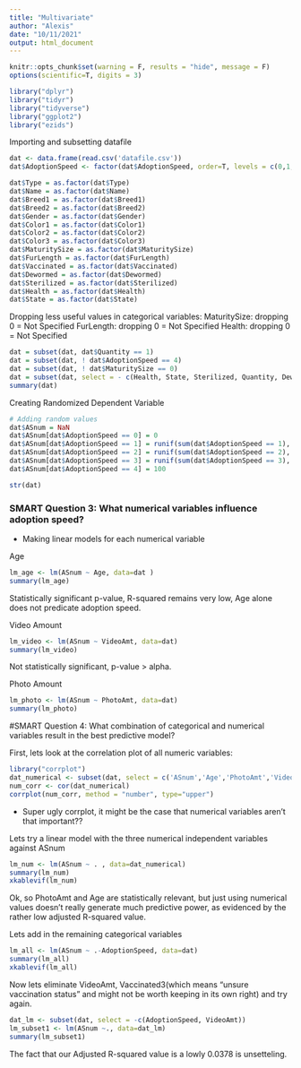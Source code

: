 ```yaml
---
title: "Multivariate"
author: "Alexis"
date: "10/11/2021"
output: html_document
---
```


```r
knitr::opts_chunk$set(warning = F, results = "hide", message = F)
options(scientific=T, digits = 3) 
```

```r
library("dplyr")
library("tidyr")
library("tidyverse")
library("ggplot2")
library("ezids")

```


Importing and subsetting datafile
```r
dat <- data.frame(read.csv('datafile.csv'))
dat$AdoptionSpeed <- factor(dat$AdoptionSpeed, order=T, levels = c(0,1,2,3,4))

dat$Type = as.factor(dat$Type)
dat$Name = as.factor(dat$Name)
dat$Breed1 = as.factor(dat$Breed1)
dat$Breed2 = as.factor(dat$Breed2)
dat$Gender = as.factor(dat$Gender)
dat$Color1 = as.factor(dat$Color1)
dat$Color2 = as.factor(dat$Color2)
dat$Color3 = as.factor(dat$Color3)
dat$MaturitySize = as.factor(dat$MaturitySize)
dat$FurLength = as.factor(dat$FurLength)
dat$Vaccinated = as.factor(dat$Vaccinated)
dat$Dewormed = as.factor(dat$Dewormed)
dat$Sterilized = as.factor(dat$Sterilized)
dat$Health = as.factor(dat$Health)
dat$State = as.factor(dat$State)
```

Dropping less useful values in categorical variables:
MaturitySize: dropping 0 = Not Specified
FurLength: dropping 0 = Not Specified
Health: dropping 0 = Not Specified

```r
dat = subset(dat, dat$Quantity == 1)
dat = subset(dat, ! dat$AdoptionSpeed == 4)
dat = subset(dat, ! dat$MaturitySize == 0)
dat = subset(dat, select = - c(Health, State, Sterilized, Quantity, Dewormed, Color1, Color2, Color3, Breed1, Breed2, Fee, RescuerID, Name, Description, PetID, Type))
summary(dat)
```

Creating Randomized Dependent Variable

```r
# Adding random values
dat$ASnum = NaN
dat$ASnum[dat$AdoptionSpeed == 0] = 0
dat$ASnum[dat$AdoptionSpeed == 1] = runif(sum(dat$AdoptionSpeed == 1), 1, 7)
dat$ASnum[dat$AdoptionSpeed == 2] = runif(sum(dat$AdoptionSpeed == 2), 8, 30)
dat$ASnum[dat$AdoptionSpeed == 3] = runif(sum(dat$AdoptionSpeed == 3), 31, 90)
dat$ASnum[dat$AdoptionSpeed == 4] = 100

str(dat)
```

### SMART Question 3: What numerical variables influence adoption speed?
- Making linear models for each numerical variable

Age


```r
lm_age <- lm(ASnum ~ Age, data=dat )
summary(lm_age)
```
Statistically significant p-value, R-squared remains very low, Age alone does not predicate adoption speed.

Video Amount
```r
lm_video <- lm(ASnum ~ VideoAmt, data=dat)
summary(lm_video)
```
Not statistically significant, p-value > alpha. 

Photo Amount
```r
lm_photo <- lm(ASnum ~ PhotoAmt, data=dat)
summary(lm_photo)
```


#SMART Question 4:
What combination of categorical and numerical variables result in the best predictive model?

First, lets look at the correlation plot of all numeric variables:

```r
library("corrplot")
dat_numerical <- subset(dat, select = c('ASnum','Age','PhotoAmt','VideoAmt'))
num_corr <- cor(dat_numerical)
corrplot(num_corr, method = "number", type="upper")
```

- Super ugly corrplot, it might be the case that numerical variables aren't that important??

Lets try a linear model with the three numerical independent variables against ASnum

```r
lm_num <- lm(ASnum ~ . , data=dat_numerical)
summary(lm_num)
xkablevif(lm_num)

```
Ok, so PhotoAmt and Age are statistically relevant, but just using numerical values doesn't really generate much predictive power, as evidenced by the rather low adjusted R-squared value.

Lets add in the remaining categorical variables
```r
lm_all <- lm(ASnum ~ .-AdoptionSpeed, data=dat)
summary(lm_all)
xkablevif(lm_all)
```

Now lets eliminate VideoAmt, Vaccinated3(which means "unsure vaccination status" and might not be worth keeping in its own right) and try again.
```r
dat_lm <- subset(dat, select = -c(AdoptionSpeed, VideoAmt))
lm_subset1 <- lm(ASnum ~., data=dat_lm)
summary(lm_subset1)
```
The fact that our Adjusted R-squared value is a lowly 0.0378 is unsetteling. 
